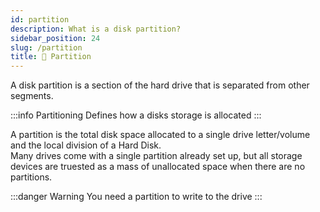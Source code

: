 ```yaml
---
id: partition
description: What is a disk partition?
sidebar_position: 24
slug: /partition
title: 🚧 Partition
---
```



A disk partition is a section of the hard drive that is separated from other segments. 

:::info Partitioning
Defines how a disks storage is allocated
:::

A partition is the total disk space allocated to a single drive letter/volume and the local division of a Hard Disk.  <br />
Many drives come with a single partition already set up, but all storage devices are truested as a mass of unallocated space when there are no partitions.

:::danger Warning
You need a partition to write to the drive
:::